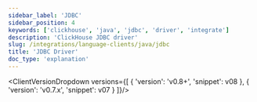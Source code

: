 ```yaml
---
sidebar_label: 'JDBC'
sidebar_position: 4
keywords: ['clickhouse', 'java', 'jdbc', 'driver', 'integrate']
description: 'ClickHouse JDBC driver'
slug: /integrations/language-clients/java/jdbc
title: 'JDBC Driver'
doc_type: 'explanation'
---
```



<ClientVersionDropdown versions={[
    {
        'version': 'v0.8+',
        'snippet': v08
    },
    {
        'version': 'v0.7.x',
        'snippet': v07
    }
]}/>
